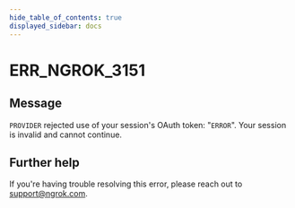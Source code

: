 ```yaml
---
hide_table_of_contents: true
displayed_sidebar: docs
---
```



# ERR_NGROK_3151

## Message

`PROVIDER` rejected use of your session's OAuth token: "`ERROR`". Your session is invalid and cannot continue.

<ErrorDetails error="err_ngrok_3151" />

## Further help

If you're having trouble resolving this error, please reach out to [support@ngrok.com](mailto:support@ngrok.com?subject=Help%20with%20ERR_NGROK_3151).

